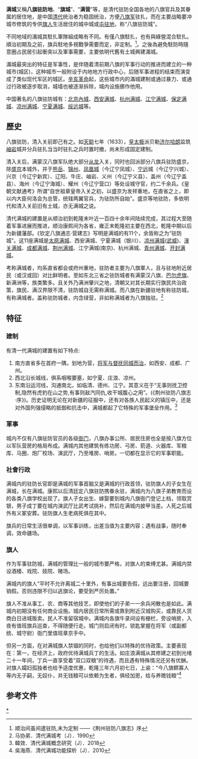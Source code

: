'''满城'''又稱'''八旗驻防地'''、“'''旗城'''”、“'''满营'''”等，是清代驻防全国各地的八旗官兵及其眷属的居住地，是中国[[清朝|清代]]统治者为稳固统治，方便[[八旗军|八旗军]]驻扎，而在主要战略要冲城市修筑的专供[[八旗|旗人]]生活居住的城中城或[[屯駐地|屯驻地]]，称“八旗驻防城”。

不同地域的滿城其駐扎軍隊組成略有不同。有僅八旗駐扎，也有與綠營混合駐扎。順治初期及之前，旗兵駐地多視戰爭需要而定，非定制。<ref> 顺治间虽间遣驻防,未为定制
——《荆州驻防八旗志》序</ref>。之後為避免駐防時隨意圈占民居引起衝突以及軍事需要，主要依明代舊有土城興建滿城。

滿城最突出的特征是军事性，是伴随着清前期八旗的军事行动的推进而建立的一种城市(城区)，这种城市一般附设于内地地方行政中心，后随军事进程的结束而演变成了类似现代军区的城区。[[辛亥革命|辛亥革命]]起，这些城市内的滿城建制或通过暴力、或通过行政被逐步取消，城墙也被逐渐拆除，城内设施挪作他用。

中国著名的八旗驻防城有：[[北京內城|北京內城]]、[[西安满城|西安满城]]、[[杭州驻防城|杭州满城]]、[[江宁满城|江宁满城]]、[[保定满城|保定满城]]、[[凉州满城|凉州满城]]、[[宁夏满城|宁夏满城]]、[[绥远城|绥远城]]等。

==歷史==
八旗驻防，清入关前即己有之。如[[天聪|天聪]]七年（1633），[[皇太极|皇太极]]派贝勒[[济尔哈朗|济尔哈朗]]监筑[[岫岩|岫岩]]城并分兵驻扎当当时驻扎之兵时置时撤，尚未形成固定建制。

清入关后，满蒙汉八旗军队绝大部分[[从龙|从龙]]入关，同时也回派部分八旗兵驻防盛京，除[[盛京|盛京]]本城外，并于[[熊岳|熊岳]]、[[锦州|锦州]]、[[凤凰城|凤凰城]]（今辽宁凤城）、[[宁远|宁远]]城（今辽宁兴城）、兴京（今辽宁新宾）、辽阳、牛庄、岫岩、义州（今辽宁义县）、盖州（今辽宁盖县）、海州（今辽宁海城）、耀州（今辽宁营口）等处设城守官，约二千余兵。《皇朝文献通考》所谓“自世祖章皇帝入关之初，以盛京为发祥重地，在直省之上，即以内大臣何洛会为总管，统辖两翼官兵，为驻防所自始”。盛京等地驻防，多依明代和清入关前旧有土城，亦无满城之说。

清代满城的建置是从顺治初到乾隆末叶近一百四十余年间陆续完成，其过程大至随着军事进展而推进，顺治康熙间为各省，雍正末乾隆初主要在西北，乾隆中期以后为新疆藩部。《钦定八旗通志·营建志》写明是满城的有11个，余皆称之为“驻防城”。这11座满城是[[太原满城|太原满城]]、西安满城、宁夏满城（银川）、[[凉州满城|凉州满城]]([[武威|武威]])、[[潼关满城|潼关满城]]、[[成都满城|成都满城]]、[[荆州满城|荆州满城]]、江宁满城(南京)、杭州满城、[[青州满城|青州满城]]、[[开封满城|开封满城]]。

考称满城者，均系直省都会或府州重地，驻防者主要为八旗軍人，且与驻地附近居民（或汉或回）对比鲜明者。至如东北三省之驻防城者有满蒙汉八旗、[[巴尔虎旗|巴尔虎旗]]、新满洲等，族类繁多。且关外乃满洲肇兴之地，清朝又对其长期实行旗民共治政策，旗民、满汉界限不清，驻防城自无需称满城。而八旗在新疆驻地有称驻防城，有称满城者。盖称驻防城者，内含绿营，非如称满城者为八旗独驻。<ref>马协弟．清代满城考〔J〕．1990</ref>

==特征==
===建制===
有清一代满城的建置有如下特点:
#南方直省多在首府一隅，划地为营，[[督抚同城|将军与督抚同城而治]]，如西安、成都、广州。
#西北沿长城线，俱系咽喉要塞，如宁夏、庄浪、凉州。
#东南沿运河线，沟通南北，如临清、德州、江宁。其意义在于“无事则抚卫控制,隐然有虎豹在山之势,有事则敌汽同仇,收干城腹心之用”。(《荆州驻防八旗志·序》)。历史证明无论在对新疆的征服中，还有对各族人民起义的镇压中，还是对外国列强侵略的抵御和抗击中，满城都起了它特殊的军事堡垒作用。<ref>韓效．清代满城概念研究〔J〕．2018</ref>

===軍事===
城内不仅有八旗驻防官员的各级[[衙门|衙门]]，八旗办事公所、居民住房也全是按八旗方位以军队营房的格局布成。满城内其他建筑有练功房、弓房、箭道、火器库、军粮库、马圈、炮厂校场、演武厅，乃至堆房、哨房。一切都在显示它的军事职能。

===社會行政===
满城内的驻防长官即是满城的军事首脑又是满城的行政首领，驻防旗人的子女生在满城，长在满城。康熙以后清廷定八旗驻防携眷永驻，满城内为八旗子弟教育而设的各类八旗学校出现了。旗人子女出生、嫁娶要到城内八旗衙门登记上档，领取赏银，男子成丁要在城内演武厅比武考试挑补，然后在满城内披甲当差。人死之后城外有义冢安葬。驻防旗人生老病死俱在其中。

旗兵的日常生活很单调，以军事训练，出差当值为主要内容；遇有战事，随时奉调，效命疆场。

===旗人===
作为军事驻防城，满城的管理比一般的城市要严格，对旗人的束缚尤甚。满城内禁设酒楼、戏院、妓院、赌场。

满城内的旗人“平时不允许离城二十里外，有事出城要告假，远出要注册，回城要销假。否则违限不归以逃旗论，要受到严厉处置。”

旗人不准从事工、农、商等其他技艺，即使他们的子弟一一余兵闲散也是如此。满城内初期没有任何商业设施。城内居民日常所需或靠到附近汉城购买，或靠民人货商白日进城贩卖。民人不准留宿城中。满城内各旗牛录间设有栅栏，旁设哨房，入夜有值班旗兵巡查，不得随便行走。城门则启闭有时，锁匙掌握在将军（或副都统、城守尉）衙门里值班章京手中。

但另一方面，在对满城旗人禁锢的同时，也给他们以特殊的优待政策。主要表现在：第一，在经济上，政府优待满城兵丁的生活。如庄浪满城从其修建之初到光绪二十一年间，丁兵一直享受着“双口双粮”的待遇，而且遇有特殊情况还另有优酬。对旗人孀妇孤独者也给予适度优惠，乾隆三年六月初七日，上谕：“今八旗鳏寡人等内无子嗣，无奴仆，并无钱粮可以依赖为生者，俱经加恩，给与养赡钱粮”<ref>吳海燕．清代满城功能探析〔J〕．2010</ref>

== 参考文件 ==
{{Reflist}}

{{清朝历史事件}}
[[Category:八旗驻防城|*]]
